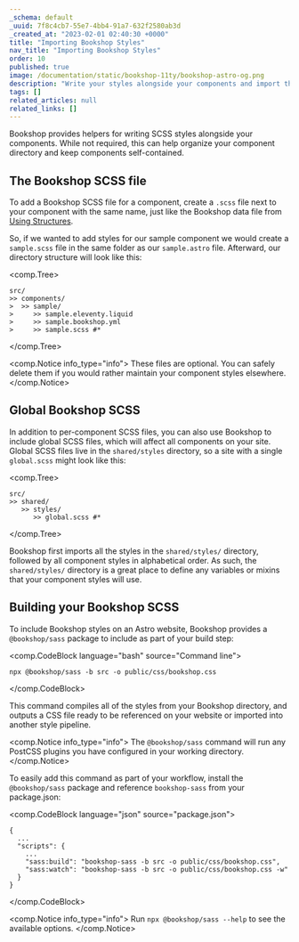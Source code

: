 ```yaml
---
_schema: default
_uuid: 7f8c4cb7-55e7-4bb4-91a7-632f2580ab3d
_created_at: "2023-02-01 02:40:30 +0000"
title: "Importing Bookshop Styles"
nav_title: "Importing Bookshop Styles"
order: 10
published: true
image: /documentation/static/bookshop-11ty/bookshop-astro-og.png
description: "Write your styles alongside your components and import them automatically"
tags: []
related_articles: null
related_links: []
---
```


Bookshop provides helpers for writing SCSS styles alongside your components.
While not required, this can help organize your component directory and keep components self-contained.


## The Bookshop SCSS file

To add a Bookshop SCSS file for a component, create a `.scss` file next to your component with
the same name, just like the Bookshop data file from [Using Structures](/documentation/guides/bookshop-astro-guide/using-structures).

So, if we wanted to add styles for our sample component we would create a `sample.scss` file in the same
folder as our `sample.astro` file. Afterward, our directory structure will look like this:

<comp.Tree>
```
src/
>> components/
>  >> sample/
>     >> sample.eleventy.liquid
>     >> sample.bookshop.yml
>     >> sample.scss #*
```
</comp.Tree>

<comp.Notice info_type="info">
  These files are optional. You can safely delete them
  if you would rather maintain your component styles elsewhere.
</comp.Notice>

## Global Bookshop SCSS

In addition to per-component SCSS files, you can also use Bookshop to include global SCSS files,
which will affect all components on your site. Global SCSS files live in the `shared/styles` directory,
so a site with a single `global.scss` might look like this:

<comp.Tree>
```
src/
>> shared/
   >> styles/
      >> global.scss #*
```
</comp.Tree>

Bookshop first imports all the styles in the `shared/styles/` directory, followed by all component styles
in alphabetical order. As such, the `shared/styles/` directory is a great place to define any variables or mixins
that your component styles will use.

## Building your Bookshop SCSS

To include Bookshop styles on an Astro website, Bookshop provides a `@bookshop/sass` package 
to include as part of your build step:

<comp.CodeBlock language="bash" source="Command line">
```
npx @bookshop/sass -b src -o public/css/bookshop.css
```
</comp.CodeBlock>

This command compiles all of the styles from your Bookshop directory,
and outputs a CSS file ready to be referenced on your website or imported into another style pipeline.

<comp.Notice info_type="info">
  The `@bookshop/sass` command will run any PostCSS plugins you have configured in your working directory.
</comp.Notice>

To easily add this command as part of your workflow, install the `@bookshop/sass` package and reference
`bookshop-sass` from your package.json:

<comp.CodeBlock language="json" source="package.json">
```
{
  ...
  "scripts": {
    ...
    "sass:build": "bookshop-sass -b src -o public/css/bookshop.css",
    "sass:watch": "bookshop-sass -b src -o public/css/bookshop.css -w"
  }
}
```
</comp.CodeBlock>

<comp.Notice info_type="info">
  Run `npx @bookshop/sass --help` to see the available options.
</comp.Notice>
